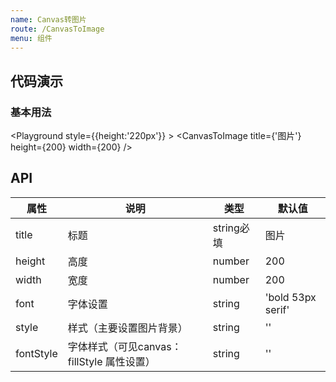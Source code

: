 ```yaml
---
name: Canvas转图片
route: /CanvasToImage
menu: 组件
---
```



## 代码演示

### 基本用法

<Playground style={{height:'220px'}} >
  <CanvasToImage title={'图片'} height={200} width={200} />
</Playground>

## API

| 属性 | 说明     | 类型                                         | 默认值 |
| ---- | -------- | -------------------------------------------- | ------ |
| title | 标题 |  string必填 | 图片 |
| height | 高度 |  number | 200 |
| width | 宽度 |  number | 200 |
| font | 字体设置 |  string | 'bold 53px serif' |
| style | 样式（主要设置图片背景） |  string | '' |
| fontStyle | 字体样式（可见canvas：fillStyle 属性设置） |  string | '' |